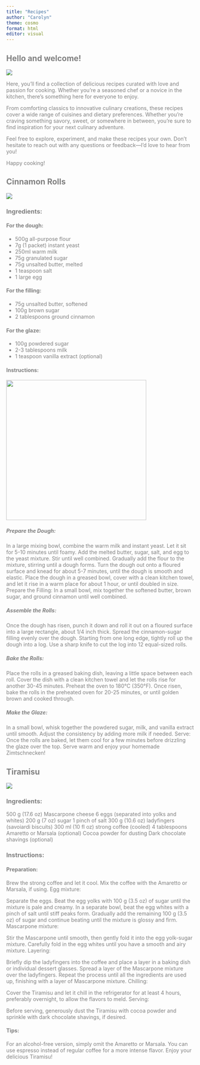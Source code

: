 ```yaml
---
title: "Recipes"
author: "Carolyn"
theme: cosmo
format: html
editor: visual
---
```


::: {.panel-tabset style="color: gray"}
## Hello and welcome!

![](images/Bildschirmfoto%202024-05-13%20um%2019.49.15.png)

Here, you'll find a collection of delicious recipes curated with love and passion for cooking. Whether you're a seasoned chef or a novice in the kitchen, there's something here for everyone to enjoy.

From comforting classics to innovative culinary creations, these recipes cover a wide range of cuisines and dietary preferences. Whether you're craving something savory, sweet, or somewhere in between, you're sure to find inspiration for your next culinary adventure.

Feel free to explore, experiment, and make these recipes your own. Don't hesitate to reach out with any questions or feedback---I'd love to hear from you!

Happy cooking!

## Cinnamon Rolls

![](images/Bildschirmfoto%202024-05-13%20um%2019.55.34.png)

### Ingredients:

#### For the dough:

-   500g all-purpose flour
-   7g (1 packet) instant yeast
-   250ml warm milk
-   75g granulated sugar
-   75g unsalted butter, melted
-   1 teaspoon salt
-   1 large egg

#### For the filling:

-   75g unsalted butter, softened
-   100g brown sugar
-   2 tablespoons ground cinnamon

#### For the glaze:

-   100g powdered sugar
-   2-3 tablespoons milk
-   1 teaspoon vanilla extract (optional)

#### Instructions:

![](images/Bildschirmfoto%202024-05-13%20um%2019.47.02.png){width="375"}

##### Prepare the Dough:

In a large mixing bowl, combine the warm milk and instant yeast. Let it sit for 5-10 minutes until foamy. Add the melted butter, sugar, salt, and egg to the yeast mixture. Stir until well combined. Gradually add the flour to the mixture, stirring until a dough forms. Turn the dough out onto a floured surface and knead for about 5-7 minutes, until the dough is smooth and elastic. Place the dough in a greased bowl, cover with a clean kitchen towel, and let it rise in a warm place for about 1 hour, or until doubled in size. Prepare the Filling: In a small bowl, mix together the softened butter, brown sugar, and ground cinnamon until well combined.

##### Assemble the Rolls:

Once the dough has risen, punch it down and roll it out on a floured surface into a large rectangle, about 1/4 inch thick. Spread the cinnamon-sugar filling evenly over the dough. Starting from one long edge, tightly roll up the dough into a log. Use a sharp knife to cut the log into 12 equal-sized rolls.

##### Bake the Rolls:

Place the rolls in a greased baking dish, leaving a little space between each roll. Cover the dish with a clean kitchen towel and let the rolls rise for another 30-45 minutes. Preheat the oven to 180°C (350°F). Once risen, bake the rolls in the preheated oven for 20-25 minutes, or until golden brown and cooked through.

##### Make the Glaze:

In a small bowl, whisk together the powdered sugar, milk, and vanilla extract until smooth. Adjust the consistency by adding more milk if needed. Serve: Once the rolls are baked, let them cool for a few minutes before drizzling the glaze over the top. Serve warm and enjoy your homemade Zimtschnecken!

## Tiramisu

![](images/Bildschirmfoto%202024-05-28%20um%2010.23.00.png)

### Ingredients:

500 g (17.6 oz) Mascarpone cheese 6 eggs (separated into yolks and whites) 200 g (7 oz) sugar 1 pinch of salt 300 g (10.6 oz) ladyfingers (savoiardi biscuits) 300 ml (10 fl oz) strong coffee (cooled) 4 tablespoons Amaretto or Marsala (optional) Cocoa powder for dusting Dark chocolate shavings (optional)

### Instructions:

#### Preparation:

Brew the strong coffee and let it cool. Mix the coffee with the Amaretto or Marsala, if using. Egg mixture:

Separate the eggs. Beat the egg yolks with 100 g (3.5 oz) of sugar until the mixture is pale and creamy. In a separate bowl, beat the egg whites with a pinch of salt until stiff peaks form. Gradually add the remaining 100 g (3.5 oz) of sugar and continue beating until the mixture is glossy and firm. Mascarpone mixture:

Stir the Mascarpone until smooth, then gently fold it into the egg yolk-sugar mixture. Carefully fold in the egg whites until you have a smooth and airy mixture. Layering:

Briefly dip the ladyfingers into the coffee and place a layer in a baking dish or individual dessert glasses. Spread a layer of the Mascarpone mixture over the ladyfingers. Repeat the process until all the ingredients are used up, finishing with a layer of Mascarpone mixture. Chilling:

Cover the Tiramisu and let it chill in the refrigerator for at least 4 hours, preferably overnight, to allow the flavors to meld. Serving:

Before serving, generously dust the Tiramisu with cocoa powder and sprinkle with dark chocolate shavings, if desired.

#### Tips:

For an alcohol-free version, simply omit the Amaretto or Marsala. You can use espresso instead of regular coffee for a more intense flavor. Enjoy your delicious Tiramisu!
:::
